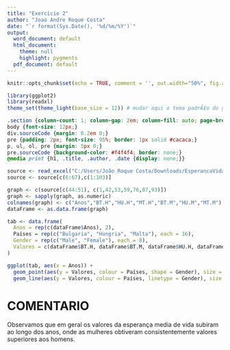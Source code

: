 ```yaml
---
title: "Exercício 2"
author: "Joao Andre Roque Costa"
date: "`r format(Sys.Date(), '%d/%m/%Y')`"
output:
  word_document: default
  html_document:
    theme: null
    highlight: pygments
  pdf_document: default
---
```


```r
knitr::opts_chunk$set(echo = TRUE, comment = '', out.width="50%", fig.align = 'center')

library(ggplot2)
library(readxl)
theme_set(theme_light(base_size = 12)) # mudar aqui o tema padrÃ£o do ggplot
```

```css
.section {column-count: 1; column-gap: 2em; column-fill: auto; page-break-after: always;}
body {font-size: 12px;}
div.sourceCode {margin: 0.2em 0;}
pre {padding: 2px; font-size: 95%; border: 1px solid #cacaca;}
p, ul, ol, pre {margin: 5px 0;}
pre.sourceCode {background-color: #f4f4f4; border: none;}
@media print {h1, .title, .author, .date {display: none;}}
```


```r
source <- read_excel("C:/Users/João Roque Costa/Downloads/EsperancaVida.xlsx", col_names = FALSE)
source <- source[c(6:67),c(1:103)]

graph <- c(source[c(44:51), c(1,42,53,59,76,87,93)])
graph <- sapply(graph, as.numeric)
colnames(graph) <- c("Anos","BT.H","HU.H","MT.H","BT.M","HU.M","MT.M")
dataFrame <- as.data.frame(graph)

tab <- data.frame(
  Anos = rep(c(dataFrame$Anos), 2),
  Países = rep(c("Bulgaria", "Hungria", "Malta"), each = 16),
  Gender = rep(c("Male", "Female"), each = 8),
  Valores = c(dataFrame$BT.H, dataFrame$BT.M, dataFrame$HU.H, dataFrame$HU.M,dataFrame$MT.H,dataFrame$MT.M)
)

ggplot(tab, aes(x = Anos)) +
  geom_point(aes(y = Valores, colour = Países, shape = Gender), size = 3) +
  geom_line(aes(y = Valores, colour = Países, linetype = Gender), size = 1)

```

# COMENTARIO 
Observamos que em geral os valores da esperança media de vida subiram ao longo dos anos, onde as mulheres obtiveram consistentemente valores superiores aos homens.